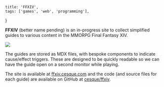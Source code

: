     title: 'FFXIV',
    tags: ['games', 'web', 'programming'],
}

**FFXIV** (better name pending) is an in-progress site to collect simplified guides to various content in the MMORPG Final Fantasy XIV.

<Image src="https://cesque.com/storage/25/08/29/459209711802.png" />

The guides are stored as MDX files, with bespoke components to indicate cause/effect triggers. These are designed to be quickly readable so we can have the guide open on a second monitor while playing.

The site is available at [ffxiv.cesque.com](https://ffxiv.cesque.com) and the code (and source files for each guide) are available on GitHub at [cesque/ffxiv](https://github.com/cesque/ffxiv).